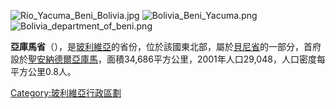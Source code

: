 [[Image:Río_Yacuma_Beni_Bolivia.jpg|right]]
[[Image:Bolivia_Beni_Yacuma.png|right]]
[[Image:Bolivia_department_of_beni.png|right]]

'''亞庫馬省'''（{{lang-es|Provincia de Yacuma}}），是[[玻利維亞|玻利維亞]]的省份，位於該國東北部，屬於[[貝尼省|貝尼省]]的一部分，首府設於[[聖安納德爾亞庫馬|聖安納德爾亞庫馬]]，面積34,686平方公里，2001年人口29,048，人口密度每平方公里0.8人。

{{Bolivia-geo-stub}}
{{玻利維亞省份}}

[[Category:玻利維亞行政區劃|Category:玻利維亞行政區劃]]